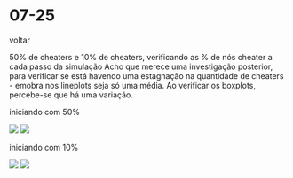 
# 07-25

<Link href='/'>voltar</Link>

50% de cheaters e 10% de cheaters, verificando as % de nós cheater a cada passo da simulação
Acho que merece uma investigação posterior, para verificar se está havendo uma estagnação na quantidade de cheaters - emobra nos lineplots seja só uma média. Ao verificar os boxplots, percebe-se que há uma variação.

iniciando com 50%

<Tabs>
    <Tab eventKey='1' title='lineplot-50%'>
        <img src="https://hungria.imd.ufrn.br/~gfaraujo/07-25/lineplot-50p.png"/>
    </Tab>
    <Tab eventKey='2' title='boxplot-50%'>
        <img src="https://hungria.imd.ufrn.br/~gfaraujo/07-25/boxplot50p.png"/>
    </Tab>
</Tabs>


iniciando com 10%

<Tabs>
    <Tab eventKey='1' title='lineplot-10%'>
        <img src="https://hungria.imd.ufrn.br/~gfaraujo/07-25/lineplot-10p.png"/>
    </Tab>
    <Tab eventKey='2' title='boxplot-10%'>
        <img src="https://hungria.imd.ufrn.br/~gfaraujo/07-25/boxplot10p.png"/>
    </Tab>
</Tabs>